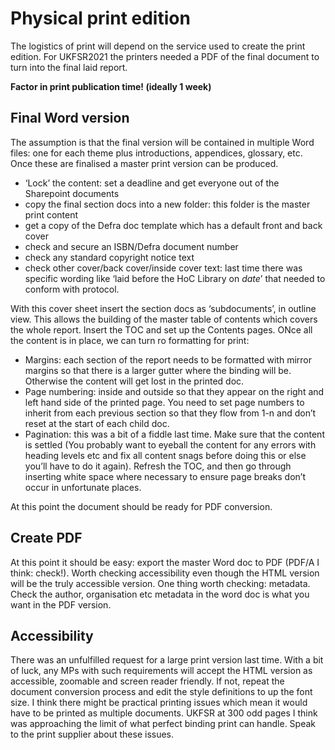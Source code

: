 # Physical print edition

The logistics of print will depend on the service used to create the print edition. For UKFSR2021 the printers needed a PDF of the final document to turn into the final laid report.

**Factor in print publication time! (ideally 1 week)**

## Final Word version

The assumption is that the final version will be contained in multiple Word files: one for each theme plus introductions, appendices, glossary, etc. Once these are finalised a master print version can be produced.

- 'Lock' the content:  set a deadline and get everyone out of the Sharepoint documents
- copy the final section docs into a new folder: this folder is the master print content
- get a copy of the Defra doc template which has a default front and back cover
- check and secure an ISBN/Defra document number
- check any standard copyright notice text
- check other cover/back cover/inside cover text: last time there was specific wording like 'laid before the HoC Library on _date_' that needed to conform with protocol.

With this cover sheet insert the section docs as 'subdocuments', in outline view. This allows the building of the master table of contents which covers the whole report. Insert the TOC and set up the Contents pages. ONce all the content is in place, we can turn ro formatting for print:

- Margins: each section of the report needs to be formatted with mirror margins so that there is a larger gutter where the binding will be. Otherwise the content will get lost in the printed doc.
- Page numbering: inside and outside so that they appear on the right and left hand side of the printed page. You need to set page numbers to inherit from each previous section so that they flow from 1-n and don't reset at the start of each child doc. 
- Pagination: this was a bit of a fiddle last time. Make sure that the content is settled (You probably want to eyeball the content for any errors with heading levels etc and fix all content snags before doing this or else you'll have to do it again). Refresh the TOC, and then go through inserting white space where necessary to ensure page breaks don't occur in unfortunate places. 

At this point the document should be ready for PDF conversion.

## Create PDF

At this point it should be easy: export the master Word doc to PDF (PDF/A I think: check!). Worth checking accessibility even though the HTML version will be the truly accessible version. One thing worth checking: metadata. Check the author, organisation etc metadata in the word doc is what you want in the PDF version.

## Accessibility

There was an unfulfilled request for a large print version last time. With a bit of luck, any MPs with such requirements will accept the HTML version as accessible, zoomable and screen reader friendly. If not, repeat the document conversion process and edit the style definitions to up the font size. I think there might be practical printing issues which mean it would have to be printed as multiple documents. UKFSR at 300 odd pages I think was approaching the limit of what perfect binding print can handle. Speak to the print supplier about these issues.